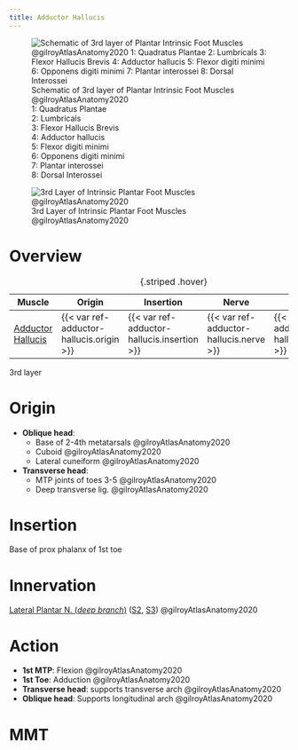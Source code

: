 ```yaml
---
title: Adductor Hallucis
---
```


:::{layout-ncol="3"}
![Schematic of 3rd layer of Plantar Intrinsic Foot Muscles @gilroyAtlasAnatomy2020 </br> 1: Quadratus Plantae </br> 2: Lumbricals </br> 3: Flexor Hallucis Brevis </br> 4: Adductor hallucis </br> 5: Flexor digiti minimi </br> 6: Opponens digiti minimi </br> 7: Plantar interossei </br> 8: Dorsal Interossei](/The Archive/Anatomy/Skeletal Muscles/Lower limb muscles/Ankle and Foot/Intrinsic Dorsal Foot Muscles/images/gilroyatlas fig33.21b schematic intrinsic 3rd layer foot muscles.png)

![3rd Layer of Intrinsic Plantar Foot Muscles @gilroyAtlasAnatomy2020](/The Archive/Anatomy/Skeletal Muscles/Lower limb muscles/Ankle and Foot/Intrinsic Dorsal Foot Muscles/images/gilroyatlas fig33.22b intrinsic 3rd layer foot muscles.png)
:::

# Overview

| Muscle  | Origin | Insertion | Nerve | Action |
|------|--------|-------|----------|--------|
| [Adductor Hallucis]({{< var ref-adductor-hallucis.path >}}) | {{< var ref-adductor-hallucis.origin >}} | {{< var ref-adductor-hallucis.insertion >}} | {{< var ref-adductor-hallucis.nerve >}} | {{< var ref-adductor-hallucis.action >}} |
: {.striped .hover}

3rd layer

# Origin

- **Oblique head**: 
    - Base of 2-4th metatarsals @gilroyAtlasAnatomy2020
    - Cuboid @gilroyAtlasAnatomy2020
    - Lateral cuneiform @gilroyAtlasAnatomy2020
- **Transverse head**: 
    - MTP joints of toes 3-5 @gilroyAtlasAnatomy2020
    - Deep transverse lig. @gilroyAtlasAnatomy2020


# Insertion

Base of prox phalanx of 1st toe

# Innervation

[Lateral Plantar N. (*deep branch*)]({{< var ref-lateral-plantar-nerve.path >}}) ([S2]({{< var ref-nerve-root.s2 >}}), [S3]({{< var ref-nerve-root.s3 >}})) @gilroyAtlasAnatomy2020

# Action

- **1st MTP**: Flexion @gilroyAtlasAnatomy2020
- **1st Toe**: Adduction @gilroyAtlasAnatomy2020
- **Transverse head**: supports transverse arch @gilroyAtlasAnatomy2020
- **Oblique head**: Supports longitudinal arch @gilroyAtlasAnatomy2020



# MMT 

